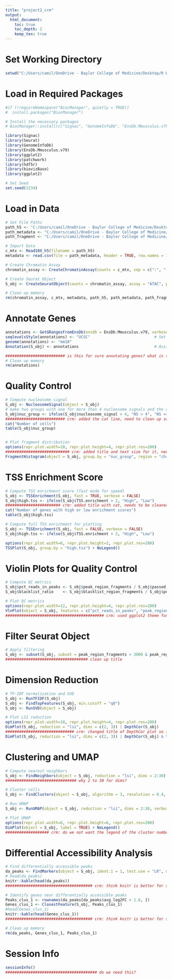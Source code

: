 ---
title: "project2_crm"
output:
  html_document:
    toc: true
    toc_depth: 2
    keep_tex: true
---

# Set Working Directory
```{r Set Working Directory, warning=FALSE}
setwd("C:/Users/camil/OneDrive - Baylor College of Medicine/Desktop/R Work/R Directory/BCM Work")
```

# Load in Required Packages
```{r Load in Required Packages, warning=FALSE, message=FALSE}
#if (!requireNamespace("BiocManager", quietly = TRUE))
#  install.packages("BiocManager")

# Install the necessary packages
# BiocManager::install(c("Signac", "GenomeInfoDb", "EnsDb.Mmusculus.v79", "biovizBase"))

library(Signac)
library(Seurat)
library(GenomeInfoDb)
library(EnsDb.Mmusculus.v79)
library(ggplot2)
library(patchwork)
library(hdf5r)
library(biovizBase)
library(ggplot2)

# Set Seed
set.seed(1234)
```

# Load in Data
```{r Load in Data, message=FALSE}
# Set File Paths
path_h5 <- "C:/Users/camil/OneDrive - Baylor College of Medicine/Desktop/R Work/R Directory/BCM Work/ATAC_E18_Signac/atac_v1_E18_brain_fresh_5k_filtered_peak_bc_matrix.h5"
path_metadata <- "C:/Users/camil/OneDrive - Baylor College of Medicine/Desktop/R Work/R Directory/BCM Work/ATAC_E18_Signac/atac_v1_E18_brain_fresh_5k_singlecell.csv"
path_fragment <- "C:/Users/camil/OneDrive - Baylor College of Medicine/Desktop/R Work/R Directory/BCM Work/ATAC_E18_Signac/atac_v1_E18_brain_fresh_5k_fragments.tsv.gz"

# Import Data
c_mtx <- Read10X_h5(filename = path_h5)
metadata <- read.csv(file = path_metadata, header = TRUE, row.names = 1)

# Create Chromatin Assay
chromatin_assay <- CreateChromatinAssay(counts = c_mtx, sep = c(":", "-"), genome = "mm10",fragments = path_fragment, min.cells = 1, min.features = 3, verbose=FALSE)

# Create Seurat Object
S_obj <- CreateSeuratObject(counts = chromatin_assay, assay = "ATAC", project = "ATAC", meta.data = metadata)

# Clean up memory
rm(chromatin_assay, c_mtx, metadata, path_h5, path_metadata, path_fragment)
```

# Annotate Genes 
```{r annotation, message=FALSE, warning=FALSE}
annotations <- GetGRangesFromEnsDb(ensdb = EnsDb.Mmusculus.v79, verbose=FALSE)  # Extract gene information
seqlevelsStyle(annotations) <- "UCSC"                            # Set UCSC format
genome(annotations) <- "mm10"
Annotation(S_obj) <- annotations                                 # Assign genes to peaks

########################## is this for sure annotating genes? what is this annotating?
# Clean up memory
rm(annotations)
```

# Quality Control
```{r quality_control, warning=FALSE}
# Compute nucleosome signal
S_obj <- NucleosomeSignal(object = S_obj)
# make two groups with one for more than 4 nucleosome signals and the other for 4 or less nucleosome signals
S_obj$nuc_group <- ifelse(S_obj$nucleosome_signal > 4, "NS > 4", "NS <= 4")
########################## crm: added the cat line, need to clean up so it explains what table() is showing
cat("Number of cells")
table(S_obj$nuc_group)


# Plot fragment distribution
options(repr.plot.width=10, repr.plot.height=4, repr.plot.res=200)
############################ crm: added title and text size for it, need to clean up title
FragmentHistogram(object = S_obj, group.by = "nuc_group", region = "chr1-1-10000000") + ggtitle("Distribution of fragments by nucleosome signal count") & theme(plot.title = element_text(size=12))
```

# TSS Enrichment Score
```{r TSS Enrichment Score}
# Compute TSS enrichment score (fast mode for speed)
S_obj <- TSSEnrichment(S_obj, fast = TRUE, verbose = FALSE)
S_obj$high.tss <- ifelse(S_obj$TSS.enrichment > 2, "High", "Low")
######################## crm: added title with cat, needs to be cleaned up
cat("Number of genes with high or low enrichment scores")
table(S_obj$high.tss)

# Compute full TSS enrichment for plotting
S_obj <- TSSEnrichment(S_obj, fast = FALSE, verbose = FALSE)
S_obj$high.tss <- ifelse(S_obj$TSS.enrichment > 2, "High", "Low")

options(repr.plot.width=6, repr.plot.height=3, repr.plot.res=200)
TSSPlot(S_obj, group.by = "high.tss") + NoLegend()
```

# Violin Plots for Quality Control
```{r Violin Plots for Quality Control, warning=FALSE}
# Compute QC metrics
S_obj$pct_reads_in_peaks <- S_obj$peak_region_fragments / S_obj$passed_filters * 100
S_obj$blacklist_ratio    <- S_obj$blacklist_region_fragments / S_obj$peak_region_fragments

# Plot QC metrics
options(repr.plot.width=12, repr.plot.height=4, repr.plot.res=200)
VlnPlot(object = S_obj, features = c("pct_reads_in_peaks", "peak_region_fragments", "blacklist_ratio", "nucleosome_signal"), pt.size = 0.01, ncol = 4, combine=TRUE) & theme(plot.title = element_text(size=10, face="bold"))
########################################### crm: used ggplot2 theme function to change text of headers so the plot is legible
```

# Filter Seurat Object
```{r Filtering Seurat Object}
# Apply filtering
S_obj <- subset(S_obj, subset = peak_region_fragments > 3000 & peak_region_fragments < 50000 & pct_reads_in_peaks > 40 & blacklist_ratio < 0.025 & nucleosome_signal < 4)
#################################### clean up title
```

# Dimension Reduction
```{r Dimension Reduction, message=FALSE, warning=FALSE}
# TF-IDF normalization and SVD
S_obj <- RunTFIDF(S_obj)
S_obj <- FindTopFeatures(S_obj, min.cutoff = "q0")
S_obj <- RunSVD(object = S_obj)

# Plot LSI reduction
options(repr.plot.width=10, repr.plot.height=4, repr.plot.res=200)
DimPlot(S_obj, reduction = "lsi", dims = c(2, 3)) | DepthCor(S_obj)
############################## crm: changed title of DepthCor plot so it's legible, still plotted together
DimPlot(S_obj, reduction = "lsi", dims = c(2, 3)) | DepthCor(S_obj) & theme(plot.title = element_text(size=6))
```

# Clustering and UMAP
```{r Clustering and UMAP, warning=FALSE, message=FALSE}
# Compute nearest neighbors
S_obj <- FindNeighbors(object = S_obj, reduction = "lsi", dims = 2:30)
############################### why 2 to 30 for dims?

# Cluster cells
S_obj <- FindClusters(object = S_obj, algorithm = 3, resolution = 0.4, verbose=FALSE)

# Run UMAP
S_obj <- RunUMAP(object = S_obj, reduction = "lsi", dims = 2:30, verbose=FALSE)

# Plot UMAP
options(repr.plot.width=6, repr.plot.height=6, repr.plot.res=200)
DimPlot(object = S_obj, label = TRUE) + NoLegend()
################### crm: do we not want the legend of the cluster numbers?
```


# Differential Accessibility Analysis
```{r Differential Accessibility Analysis}
# Find differentially accessible peaks
da_peaks <- FindMarkers(object = S_obj, ident.1 = 1, test.use = "LR", min.pct = 0.4, latent.vars = "peak_region_fragments", verbose=FALSE)
# head(da_peaks)
knitr::kable(head(da_peaks))
###################################### crm: think knitr is better for showing heads of results (shows all rows)

# Identify genes near differentially accessible peaks
Peaks_clus_1 <- rownames(da_peaks[da_peaks$avg_log2FC > 1.6, ])
Genes_clus_1 <- ClosestFeature(S_obj, Peaks_clus_1)
#head(Genes_clus_1)
knitr::kable(head(Genes_clus_1))
###################################### crm: think knitr is better for showing heads of results (shows all rows)

# Clean up memory
rm(da_peaks, Genes_clus_1, Peaks_clus_1)
```

# Session Info
```{r session_info}
sessionInfo()
######################################## do we need this?
```
